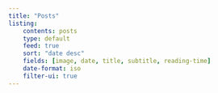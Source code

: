 ```yaml
---
title: "Posts"
listing:
    contents: posts
    type: default
    feed: true
    sort: "date desc"
    fields: [image, date, title, subtitle, reading-time]
    date-format: iso
    filter-ui: true
---
```

